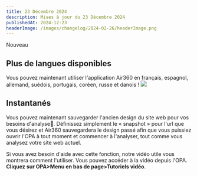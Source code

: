 ```yaml
---
title: 23 Décembre 2024
description: Mises à jour du 23 Décembre 2024
publishedAt: 2024-12-23
headerImage: /images/changelog/2024-02-26/headerImage.png
---
```

<Badge variant="noLink" className="m-0">
  <span>Nouveau</span>
</Badge>

## Plus de langues disponibles
Vous pouvez maintenant utiliser l'application Air360 en français, espagnol, allemand, suédois, portugais, coréen, russe et danois !
![](/images/changelog/2024-12-23/1.png)

## Instantanés
Vous pouvez maintenant sauvegarder l'ancien design du site web pour vos besoins d'analyse📸.
Définissez simplement le « snapshot » pour l'url que vous désirez et Air360 sauvegardera le design passé afin que vous puissiez ouvrir l'OPA à tout moment et commencer à l'analyser, tout comme vous analysez votre site web actuel.

Si vous avez besoin d'aide avec cette fonction, notre vidéo utile vous montrera comment l'utiliser.
Vous pouvez accéder à la vidéo depuis l'OPA. **Cliquez sur OPA>Menu en bas de page>Tutoriels vidéo**.

